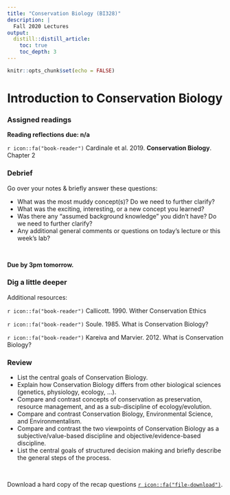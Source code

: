 ```yaml
---
title: "Conservation Biology (BI328)"
description: | 
  Fall 2020 Lectures
output:
  distill::distill_article:
    toc: true
    toc_depth: 3
---
```


```r

knitr::opts_chunk$set(echo = FALSE)

```

# Introduction to Conservation Biology


### Assigned readings

**Reading reflections due: n/a**

`r icon::fa("book-reader")` Cardinale et al. 2019. **Conservation Biology**. Chapter 2


### Debrief

Go over your notes & briefly answer these questions:

*	What was the most muddy concept(s)? Do we need to further clarify?
*	What was the exciting, interesting, or a new concept you learned?
*	Was there any “assumed background knowledge” you didn’t have? Do we need to further clarify?
*	Any additional general comments or questions on today's lecture or this week’s lab?

<br>

**Due by 3pm tomorrow.**


### Dig a little deeper

Additional resources:

`r icon::fa("book-reader")` Callicott. 1990. Wither Conservation Ethics

`r icon::fa("book-reader")` Soule. 1985. What is Conservation Biology?

`r icon::fa("book-reader")` Kareiva and Marvier. 2012. What is Conservation Biology?



### Review

* List the central goals of Conservation Biology.
* Explain how Conservation Biology differs from other biological sciences (genetics, physiology, ecology, ...).
* Compare and contrast concepts of conservation as preservation, resource management, and as a sub-discipline of ecology/evolution.
* Compare and contrast Conservation Biology, Environmental Science, and Environmentalism.
* Compare and contrast the two viewpoints of Conservation Biology as a subjective/value-based discipline and objective/evidence-based discipline.
* List the central goals of structured decision making and briefly describe the general steps of the process.

<br>

Download a hard copy of the recap questions [`r icon::fa("file-download")`](/files/).
